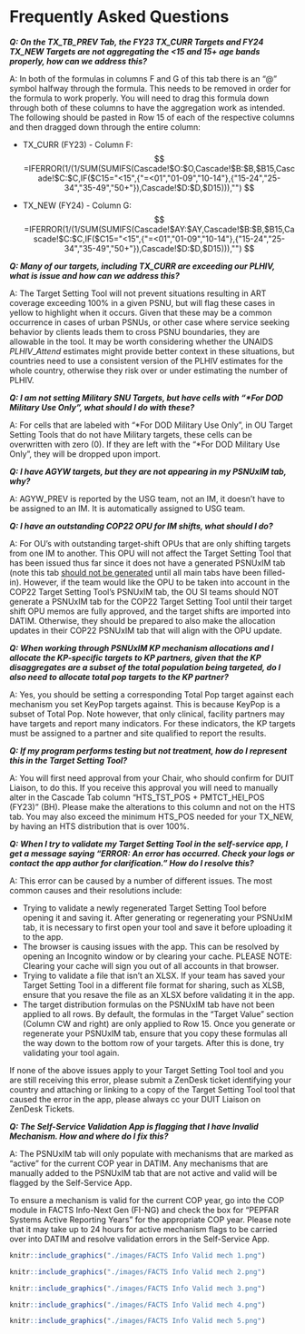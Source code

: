 # Frequently Asked Questions

***Q: On the TX_TB_PREV Tab, the FY23 TX_CURR Targets and FY24 TX_NEW Targets are not aggregating the <15 and 15+ age bands properly, how can we address this?***

A: In both of the formulas in columns F and G of this tab there is an "@" symbol halfway through the formula. This needs to be removed in order for the formula to work properly. You will need to drag this formula down through both of these columns to have the aggregation work as intended. 
The following should be pasted in Row 15 of each of the respective columns and then dragged down through the entire column:

- TX_CURR (FY23) - Column F: 
$$
=IFERROR(1/(1/SUM(SUMIFS(Cascade!$O:$O,Cascade!$B:$B,$B15,Cascade!$C:$C,IF($C15="<15",{"=<01","01-09","10-14"},{"15-24","25-34","35-49","50+"}),Cascade!$D:$D,$D15))),"")
$$

- TX_NEW (FY24) - Column G:
$$
=IFERROR(1/(1/SUM(SUMIFS(Cascade!$AY:$AY,Cascade!$B:$B,$B15,Cascade!$C:$C,IF($C15="<15",{"=<01","01-09","10-14"},{"15-24","25-34","35-49","50+"}),Cascade!$D:$D,$D15))),"")
$$


***Q: Many of our targets, including TX_CURR are exceeding our PLHIV, what is issue and how can we address this?***

A: The Target Setting Tool will not prevent situations resulting in ART coverage exceeding 100% in a given PSNU, but will flag these cases in yellow to highlight when it occurs. Given that these may be a common occurrence in cases of urban PSNUs, or other case where service seeking behavior by clients leads them to cross PSNU boundaries, they are allowable in the tool. It may be worth considering whether the UNAIDS $PLHIV\_Attend$ estimates might provide better context in these situations, but countries need to use a consistent version of the PLHIV estimates for the whole country, otherwise they risk over or under estimating the number of PLHIV.  

***Q: I am not setting Military SNU Targets, but have cells with "\*For DOD Military Use Only", what should I do with these?***

A: For cells that are labeled with "\*For DOD Military Use Only", in OU Target Setting Tools that do not have Military targets, these cells can be overwritten with zero (0). If they are left with the "\*For DOD Military Use Only", they will be dropped upon import.

***Q: I have AGYW targets, but they are not appearing in my PSNUxIM tab, why?***

A: AGYW_PREV is reported by the USG team, not an IM, it doesn't have to be assigned to an IM. It is automatically assigned to USG team.

<!-- #  ***Q: Cascade Tab "Patner Country Context" section column V "P.C. Est. ART Patients Tested for VLS" and column X "P.C. Est. Virally Suppressed ART Patients (FY22)" are blank, how should I fill these out or can I leave them blank?*** -->

<!-- # A: These two columns have been added and left blank for country teams to add in data, should they have reliable Host Country Data available to them. Should a team have access to this data, they should consult their PPM and DUIT Liaison prior to populating the columns. If a country does not have good Host Country Data VL data, the best way forward is likely to leave blank, and the Target Setting Tool will work with your PEPFAR TX_PVLS data on it's own. -->

***Q: I have an outstanding COP22 OPU for IM shifts, what should I do?***

A: For OU's with outstanding target-shift OPUs that are only shifting targets from one IM to another. This OPU will not affect the Target Setting Tool that has been issued thus far since it does not have a generated PSNUxIM tab (note this tab [should not be generated]{.underline} until all main tabs have been filled-in). However, if the team would like the OPU to be taken into account in the COP22 Target Setting Tool's PSNUxIM tab, the OU SI teams should NOT generate a PSNUxIM tab for the COP22 Target Setting Tool until their target shift OPU memos are fully approved, and the target shifts are imported into DATIM. Otherwise, they should be prepared to also make the allocation updates in their COP22 PSNUxIM tab that will align with the OPU update.

***Q: When working through PSNUxIM KP mechanism allocations and I allocate the KP-specific targets to KP partners, given that the KP disaggregates are a subset of the total population being targeted, do I also need to allocate total pop targets to the KP partner?***

A: Yes, you should be setting a corresponding Total Pop target against each mechanism you set KeyPop targets against. This is because KeyPop is a subset of Total Pop. Note however, that only clinical, facility partners may have targets and report many indicators. For these indicators, the KP targets must be assigned to a partner and site qualified to report the results.

<!-- # ***Q: Can you use FY24 Spectrum estimates to work through the Cascade tab?***

A: No, unless you receive approval from OGAC Leadership you should use FY22 Spectrum Data. Your target setting process for the COP23 Target Setting Tool should be to set FY24 targets based on where you are ending FY23. -->

<!-- ***Q: Why in the newly generated PSNUxIM tab are data-pack totals and roll up columns blank?***

A: Once you have regenerated your PSNUxIM tab from the Target Setting Tool Self-Service app, please open your newly regenerated tool, save your tool and close it. When you reopen your tool, it should populate your targets into that column. You will also need to drag down the formula in the far right "Target Values" section of the PSNUxIM tab to ensure all rows are populated with the proper formula. -->

***Q: If my program performs testing but not treatment, how do I represent this in the Target Setting Tool?***

A: You will first need approval from your Chair, who should confirm for DUIT Liaison,  to do this. If you receive this approval you will need to manually alter in the Cascade Tab column “HTS_TST_POS + PMTCT_HEI_POS (FY23)” (BH). Please make the alterations to this column and not on the HTS tab. You may also exceed the minimum HTS_POS needed for your TX_NEW, by having an HTS distribution that is over 100%.

***Q: When I try to validate my Target Setting Tool in the self-service app, I get a message saying "ERROR: An error has occurred. Check your logs or contact the app author for clarification." How do I resolve this?***

A: This error can be caused by a number of different issues. The most common causes and their resolutions include:

-   Trying to validate a newly regenerated Target Setting Tool before opening it and saving it. After generating or regenerating your PSNUxIM tab, it is necessary to first open your tool and save it before uploading it to the app.
-   The browser is causing issues with the app. This can be resolved by opening an Incognito window or by clearing your cache. PLEASE NOTE: Clearing your cache will sign you out of all accounts in that browser.
-   Trying to validate a file that isn't an XLSX. If your team has saved your Target Setting Tool in a different file format for sharing, such as XLSB, ensure that you resave the file as an XLSX before validating it in the app.
-   The target distribution formulas on the PSNUxIM tab have not been applied to all rows. By default, the formulas in the "Target Value" section (Column CW and right) are only applied to Row 15. Once you generate or regenerate your PSNUxIM tab, ensure that you copy these formulas all the way down to the bottom row of your targets. After this is done, try validating your tool again.

If none of the above issues apply to your Target Setting Tool tool and you are still receiving this error, please submit a ZenDesk ticket identifying your country and attaching or linking to a copy of the Target Setting Tool tool that caused the error in the app, please always cc your DUIT Liaison on ZenDesk Tickets.

***Q: The Self-Service Validation App is flagging that I have Invalid Mechanism. How and where do I fix this?***

A: The PSNUxIM tab will only populate with mechanisms that are marked as
"active" for the current COP year in DATIM. Any mechanisms that are
manually added to the PSNUxIM tab that are not active and valid will be
flagged by the Self-Service App.

To ensure a mechanism is valid for the current COP year, go into the COP
module in FACTS Info-Next Gen (FI-NG) and check the box for "PEPFAR
Systems Active Reporting Years" for the appropriate COP year. Please
note that it may take up to 24 hours for active mechanism flags to be
carried over into DATIM and resolve validation errors in the
Self-Service App.

```r
knitr::include_graphics("./images/FACTS Info Valid mech 1.png")
```

```r
knitr::include_graphics("./images/FACTS Info Valid mech 2.png")
```

```r
knitr::include_graphics("./images/FACTS Info Valid mech 3.png")
```

```r
knitr::include_graphics("./images/FACTS Info Valid mech 4.png")
```

```r
knitr::include_graphics("./images/FACTS Info Valid mech 5.png")
```

